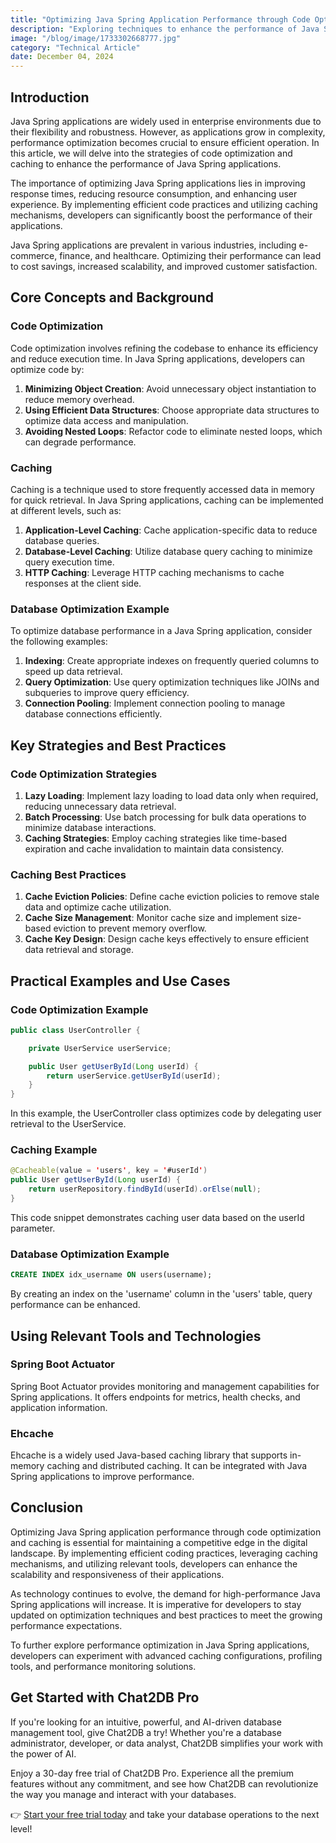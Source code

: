 ```yaml
---
title: "Optimizing Java Spring Application Performance through Code Optimization and Caching"
description: "Exploring techniques to enhance the performance of Java Spring applications through code optimization and caching."
image: "/blog/image/1733302668777.jpg"
category: "Technical Article"
date: December 04, 2024
---
```


## Introduction

Java Spring applications are widely used in enterprise environments due to their flexibility and robustness. However, as applications grow in complexity, performance optimization becomes crucial to ensure efficient operation. In this article, we will delve into the strategies of code optimization and caching to enhance the performance of Java Spring applications.

The importance of optimizing Java Spring applications lies in improving response times, reducing resource consumption, and enhancing user experience. By implementing efficient code practices and utilizing caching mechanisms, developers can significantly boost the performance of their applications.

Java Spring applications are prevalent in various industries, including e-commerce, finance, and healthcare. Optimizing their performance can lead to cost savings, increased scalability, and improved customer satisfaction.

## Core Concepts and Background

### Code Optimization

Code optimization involves refining the codebase to enhance its efficiency and reduce execution time. In Java Spring applications, developers can optimize code by:

1. **Minimizing Object Creation**: Avoid unnecessary object instantiation to reduce memory overhead.
2. **Using Efficient Data Structures**: Choose appropriate data structures to optimize data access and manipulation.
3. **Avoiding Nested Loops**: Refactor code to eliminate nested loops, which can degrade performance.

### Caching

Caching is a technique used to store frequently accessed data in memory for quick retrieval. In Java Spring applications, caching can be implemented at different levels, such as:

1. **Application-Level Caching**: Cache application-specific data to reduce database queries.
2. **Database-Level Caching**: Utilize database query caching to minimize query execution time.
3. **HTTP Caching**: Leverage HTTP caching mechanisms to cache responses at the client side.

### Database Optimization Example

To optimize database performance in a Java Spring application, consider the following examples:

1. **Indexing**: Create appropriate indexes on frequently queried columns to speed up data retrieval.
2. **Query Optimization**: Use query optimization techniques like JOINs and subqueries to improve query efficiency.
3. **Connection Pooling**: Implement connection pooling to manage database connections efficiently.

## Key Strategies and Best Practices

### Code Optimization Strategies

1. **Lazy Loading**: Implement lazy loading to load data only when required, reducing unnecessary data retrieval.
2. **Batch Processing**: Use batch processing for bulk data operations to minimize database interactions.
3. **Caching Strategies**: Employ caching strategies like time-based expiration and cache invalidation to maintain data consistency.

### Caching Best Practices

1. **Cache Eviction Policies**: Define cache eviction policies to remove stale data and optimize cache utilization.
2. **Cache Size Management**: Monitor cache size and implement size-based eviction to prevent memory overflow.
3. **Cache Key Design**: Design cache keys effectively to ensure efficient data retrieval and storage.

## Practical Examples and Use Cases

### Code Optimization Example

```java
public class UserController {

    private UserService userService;

    public User getUserById(Long userId) {
        return userService.getUserById(userId);
    }
}
```

In this example, the UserController class optimizes code by delegating user retrieval to the UserService.

### Caching Example

```java
@Cacheable(value = 'users', key = '#userId')
public User getUserById(Long userId) {
    return userRepository.findById(userId).orElse(null);
}
```

This code snippet demonstrates caching user data based on the userId parameter.

### Database Optimization Example

```sql
CREATE INDEX idx_username ON users(username);
```

By creating an index on the 'username' column in the 'users' table, query performance can be enhanced.

## Using Relevant Tools and Technologies

### Spring Boot Actuator

Spring Boot Actuator provides monitoring and management capabilities for Spring applications. It offers endpoints for metrics, health checks, and application information.

### Ehcache

Ehcache is a widely used Java-based caching library that supports in-memory caching and distributed caching. It can be integrated with Java Spring applications to improve performance.

## Conclusion

Optimizing Java Spring application performance through code optimization and caching is essential for maintaining a competitive edge in the digital landscape. By implementing efficient coding practices, leveraging caching mechanisms, and utilizing relevant tools, developers can enhance the scalability and responsiveness of their applications.

As technology continues to evolve, the demand for high-performance Java Spring applications will increase. It is imperative for developers to stay updated on optimization techniques and best practices to meet the growing performance expectations.

To further explore performance optimization in Java Spring applications, developers can experiment with advanced caching configurations, profiling tools, and performance monitoring solutions.


## Get Started with Chat2DB Pro

If you're looking for an intuitive, powerful, and AI-driven database management tool, give Chat2DB a try! Whether you're a database administrator, developer, or data analyst, Chat2DB simplifies your work with the power of AI.

Enjoy a 30-day free trial of Chat2DB Pro. Experience all the premium features without any commitment, and see how Chat2DB can revolutionize the way you manage and interact with your databases.

👉 [Start your free trial today](https://chat2db.ai/pricing) and take your database operations to the next level!
